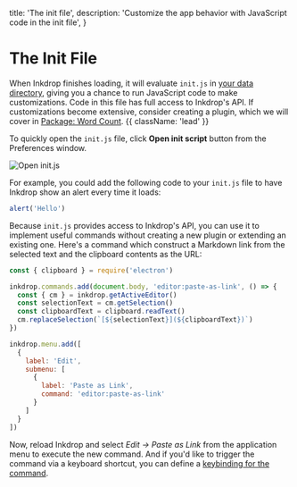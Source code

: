   title: 'The init file',
  description:
    'Customize the app behavior with JavaScript code in the init file',
}

# The Init File

When Inkdrop finishes loading, it will evaluate `init.js` in [your data directory](https://docs.inkdrop.app/manual/basic-usage#user-data-directory), giving you a chance to run JavaScript code to make customizations.
Code in this file has full access to Inkdrop's API. If customizations become extensive, consider creating a plugin, which we will cover in [Package: Word Count](/guides/plugin-word-count). {{ className: 'lead' }}

To quickly open the `init.js` file, click **Open init script** button from the Preferences window.

![Open init.js](/images/the-init-file_open-init-js.png)

For example, you could add the following code to your `init.js` file to have Inkdrop show an alert every time it loads:

```js
alert('Hello')
```

Because `init.js` provides access to Inkdrop's API, you can use it to implement useful commands without creating a new plugin or extending an existing one.
Here's a command which construct a Markdown link from the selected text and the clipboard contents as the URL:

```js
const { clipboard } = require('electron')

inkdrop.commands.add(document.body, 'editor:paste-as-link', () => {
  const { cm } = inkdrop.getActiveEditor()
  const selectionText = cm.getSelection()
  const clipboardText = clipboard.readText()
  cm.replaceSelection(`[${selectionText}](${clipboardText})`)
})

inkdrop.menu.add([
  {
    label: 'Edit',
    submenu: [
      {
        label: 'Paste as Link',
        command: 'editor:paste-as-link'
      }
    ]
  }
])
```

Now, reload Inkdrop and select _Edit -> Paste as Link_ from the application menu to execute the new command.
And if you'd like to trigger the command via a keyboard shortcut, you can define a [keybinding for the command](https://docs.inkdrop.app/manual/customizing-keybindings).
